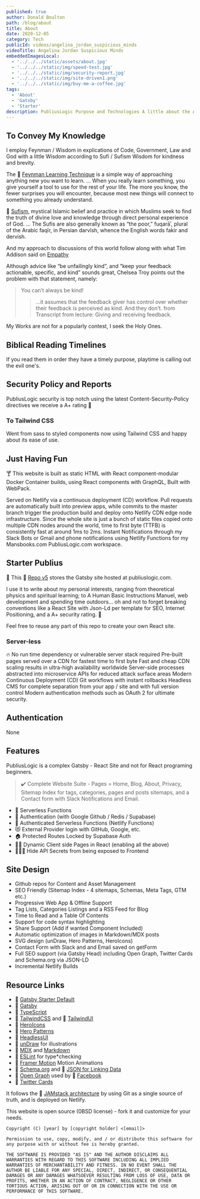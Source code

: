 ```yaml
---
published: true
author: Donald Boulton
path: /blog/about
title: About
date: 2020-12-05
category: Tech
publicId: videos/angelina_jordan_suspicious_minds
videoTitle: Angelina Jordan Suspicious Minds
embeddedImagesLocal:
  - '../../../static/assets/about.jpg'
  - '../../../static/img/speed-test.jpg'
  - '../../../static/img/security-report.jpg'
  - '../../../static/img/site-driven1.png'
  - '../../../static/img/buy-me-a-coffee.jpg'
tags:
  - 'About'
  - 'Gatsby'
  - 'Starter'
description: PubliusLogic Purpose and Technologies A little about the Author and some Internet programming tidbits
---
```



<GatsbyImage
  alt="about"
  imgclass="block object-cover object-center w-full h-full rounded-lg"
  image={getImage(props.localImages[0])}
/>

## To Convey My Knowledge

I employ <HoverMenu title="Feynman">Feynman / Wisdom</HoverMenu> in explications of Code, Government, Law and God with a little Wisdom according to <HoverMenu title="Sufi">Sufi / Sufism Wisdom</HoverMenu> for kindness and brevity.

The 🔗 [Feynman Learning Technique](https://fs.blog/feynman-learning-technique/) is a simple way of approaching anything new you want to learn. ... When you really learn something, you give yourself a tool to use for the rest of your life. The more you know, the fewer surprises you will encounter, because most new things will connect to something you already understand.

🔗 [Sufism](https://www.theosophical.org/publications/quest-magazine/42-publications/quest-magazine/3894-sufi-practice), mystical Islamic belief and practice in which Muslims seek to find the truth of divine love and knowledge through direct personal experience of God. ... The Sufis are also generally known as “the poor,” fuqarāʾ, plural of the Arabic faqīr, in Persian darvīsh, whence the English words fakir and dervish.

And my approach to discussions of this world follow along with what Tim Addison said on [Empathy](https://tjaddison.com/blog/2021/12/dont-mistake-their-kindness-for-empathy/)

Although advice like “be unfailingly kind”, and “keep your feedback actionable, specific, and kind” sounds great, Chelsea Troy points out the problem with that statement, namely:

<Section>

> You can’t always be kind!
>
> > …it assumes that the feedback giver has control over whether their feedback is perceived as kind. And they don’t. from Transcript from lecture: Giving and receiving feedback.

My Works are not for a popularly contest, I seek the Holy Ones.

</Section>

## Biblical Reading Timelines

<Section>

If you read them in order they have a timely purpose, <Popper tooltipText="Something you do not need!">playtime</Popper> is calling out the evil one's.

</Section>

<Table />

## Security Policy and Reports

<Section>

PubliusLogic security is top notch using the latest Content-Security-Policy directives we receive a A+ rating 💯

</Section>

<Section>

<ImageColWrapperPage>

<GatsbyImage
  alt="Content Security Policy"
  imgclass="object-cover object-center w-full h-full rounded-lg"
  image={getImage(props.localImages[1])}
/>

</ImageColWrapperPage>

</Section>

<Section>

<ImageColWrapperPage>

<GatsbyImage
  alt="Headers test Content-Security-Policy"
  imgclass="object-cover object-center w-full h-full rounded-lg"
  image={getImage(props.localImages[2])}
/>

</ImageColWrapperPage>

</Section>

### To Tailwind CSS

<Section>

Went from sass to styled components now using Tailwind CSS and happy about its ease of use.

</Section>

## Just Having Fun

<Section>

🍸 This website is built as static HTML with React component-modular Docker Container builds, using React components
with GraphQL, Built with WebPack.

</Section>

<Section>

<ImageColWrapperPage>

<GatsbyImage
  alt="Site Structure"
  imgclass="block object-cover object-center w-full h-full rounded-lg"
  image={getImage(props.localImages[3])}
/>

</ImageColWrapperPage>

</Section>

<Section>

Served on Netlify via a continuous deployment (CD) workflow. Pull requests are automatically built into preview apps,
while commits to the master branch trigger the production build and deploy onto Netlify CDN edge node infrastructure.
Since the whole site is just a bunch of static files copied onto multiple CDN nodes around the world, time to first
byte (TTFB) is consistently fast at around 1ms to 2ms. Instant Notifications through my Slack Bots or Gmail and phone
notifications using Netlify Functions for my Mansbooks.com PubliusLogic.com workspace.

</Section>

## Starter Publius

🚀 This 🔗 [Repo v5](https://github.com/donaldboulton/publiuslogic.com-netlify/) stores the Gatsby site hosted at publiuslogic.com.

I use it to write about my personal interests, ranging from theoretical physics and spiritual learning; to A Human Basic Instructions Manuel, web development and spending time outdoors... oh and not to forget breaking conventions like a React Site with Json-Ld per template for SEO, Internet Positioning, and a A+ security rating. 💯

<Section>

Feel free to reuse any part of this repo to create your own React site.

</Section>

### Server-less

<Section>

🔥 No run time dependency or vulnerable server stack required Pre-built pages served over a CDN for fastest time to
first byte Fast and cheap CDN scaling results in ultra-high availability worldwide Server-side processes abstracted
into microservice APIs for reduced attack surface areas Modern Continuous Deployment (CD) Git workflows with instant
rollbacks Headless CMS for complete separation from your app / site and with full version control Modern authentication
methods such as OAuth 2 for ultimate security.

</Section>

## Authentication

None

## Features

<SingleAccordion label='Site Features'>

PubliusLogic is a complex Gatsby - React Site and not for React programing beginners.

> ✔️ Complete Website Suite - Pages = Home, Blog, About, Privacy, Sitemap Index for tags, categories, pages and posts sitemaps, and a Contact form with Slack Notifications and Email.

- 🚋 Serverless Functions
- 🔏 Authentication (with Google Github / Redis / Supabase)
- 🔐 Authenticated Serverless Functions (Netlify Functions)
- 😻 External Provider login with GitHub, Google, etc.
- 🏠 Protected Routes Locked by Supabase Auth
- 👋🏼 Dynamic Client side Pages in React (enabling all the above)
- 🕵🏼‍♂️ Hide API Secrets from being exposed to Frontend

</SingleAccordion>

## Site Design

<SingleAccordion label='Site Design'>

- Github repos for Content and Asset Management
- SEO Friendly (Sitemap Index - 4 sitemaps, Schemas, Meta Tags, GTM etc.)
- Progressive Web App & Offline Support
- Tag Lists, Categories Listings and a RSS Feed for Blog
- Time to Read and a Table Of Contents
- Support for code syntax highlighting
- Share Support (Add if wanted Component Included)
- Automatic optimization of images in Markdown/MDX posts
- SVG design (unDraw, Hero Patterns, HeroIcons)
- Contact Form with Slack and and Email saved on getForm
- Full SEO support (via Gatsby Head) including Open Graph, Twitter Cards and Schema.org via JSON-LD
- Incremental Netlify Builds

</SingleAccordion>

## Resource Links

<SingleAccordion label='Site Resources'>

- 🔗 [Gatsby Starter Default](https://github.com/gatsbyjs/gatsby-starter-default)
- 🔗 [Gatsby](https://gatsbyjs.org)
- 🔗 [TypeScript](https://www.typescriptlang.org/)
- 🔗 [TailwindCSS](https://tailwindcss.com) and 🔗 [TailwindUI](https://tailwindui.com)
- 🔗 [HeroIcons](https://heroicons.com/)
- 🔗 [Hero Patterns](https://heropatterns.com/)
- 🔗 [HeadlessUI](https://headlessui.dev/)
- 🔗 [unDraw](https://undraw.co/) for illustrations
- 🔗 [MDX](https://mdxjs.com/) and [Markdown](https://www.markdownguide.org/)
- 🔗 [ESLint](https://eslint.org) for type\*checking
- 🔗 [Framer Motion](https://www.framer.com/motion/) Motion Animations
- 🔗 [Schema.org](https://schema.org/) and 🔗 [JSON for Linking Data](https://json-ld.org/)
- 🔗 [Open Graph](https://ogp.me/) used by 🔗 [Facebook](https://developers.facebook.com/docs/sharing/webmasters/#markup)
- 🔗 [Twitter Cards](https://developer.twitter.com/en/docs/twitter-for-websites/cards/overview/abouts-cards)

</SingleAccordion>

It follows the 🔗 [JAMstack architecture](https://jamstack.org) by using Git as a single source of truth, and is deployed
on Netlify.

<FindOutMore />

<Section>This website is open source (0BSD license) - fork it and customize for your needs.</Section>

<Section>

```git:title=OBSD-License {1,3,5}
Copyright (C) [year] by [copyright holder] <[email]>

Permission to use, copy, modify, and / or distribute this software for any purpose with or without fee is hereby granted.

THE SOFTWARE IS PROVIDED "AS IS" AND THE AUTHOR DISCLAIMS ALL WARRANTIES WITH REGARD TO THIS SOFTWARE INCLUDING ALL IMPLIED WARRANTIES OF MERCHANTABILITY AND FITNESS. IN NO EVENT SHALL THE AUTHOR BE LIABLE FOR ANY SPECIAL, DIRECT, INDIRECT, OR CONSEQUENTIAL DAMAGES OR ANY DAMAGES WHATSOEVER RESULTING FROM LOSS OF USE, DATA OR PROFITS, WHETHER IN AN ACTION OF CONTRACT, NEGLIGENCE OR OTHER TORTIOUS ACTION, ARISING OUT OF OR IN CONNECTION WITH THE USE OR PERFORMANCE OF THIS SOFTWARE.
```

</Section>

<Center>

<GatsbyImage
  alt="Buy Me A Coffee"
  imgclass="object-cover w-{240px} h-{76px} pt-2 mt-2 object-center rounded-lg text-center"
  image={getImage(props.localImages[4])}
/>

</Center>

<Cta />
